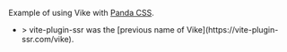 
Example of using Vike with [Panda CSS](https://panda-css.com).
 - <Example timestamp="2023.08" repo="YannBirba/vps-panda-css" />
   > vite-plugin-ssr was the [previous name of Vike](https://vite-plugin-ssr.com/vike).
